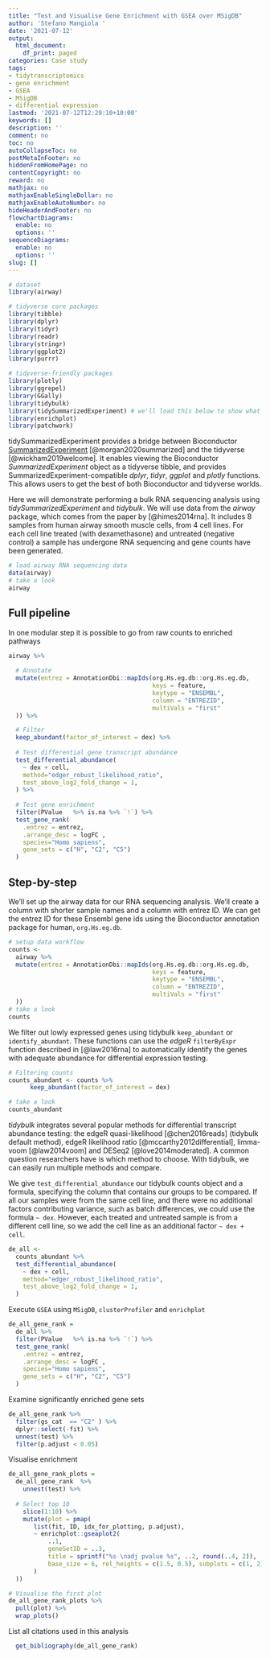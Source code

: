 ```yaml
---
title: "Test and Visualise Gene Enrichment with GSEA over MSigDB"
author: 'Stefano Mangiola '
date: '2021-07-12'
output:
  html_document:
    df_print: paged
categories: Case study
tags:
- tidytranscriptomics
- gene enrichment
- GSEA
- MSigDB
- differential expression
lastmod: '2021-07-12T12:29:10+10:00'
keywords: []
description: ''
comment: no
toc: no
autoCollapseToc: no
postMetaInFooter: no
hiddenFromHomePage: no
contentCopyright: no
reward: no
mathjax: no
mathjaxEnableSingleDollar: no
mathjaxEnableAutoNumber: no
hideHeaderAndFooter: no
flowchartDiagrams:
  enable: no
  options: ''
sequenceDiagrams:
  enable: no
  options: ''
slug: []
---
```


```r
# dataset
library(airway)

# tidyverse core packages
library(tibble)
library(dplyr)
library(tidyr)
library(readr)
library(stringr)
library(ggplot2)
library(purrr)

# tidyverse-friendly packages
library(plotly)
library(ggrepel)
library(GGally)
library(tidybulk)
library(tidySummarizedExperiment) # we'll load this below to show what it can do
library(enrichplot)
library(patchwork)
```

tidySummarizedExperiment provides a bridge between Bioconductor [SummarizedExperiment](https://bioconductor.org/packages/release/bioc/html/SummarizedExperiment.html) [@morgan2020summarized] and the tidyverse [@wickham2019welcome]. It enables viewing the
Bioconductor *SummarizedExperiment* object as a tidyverse tibble, and provides SummarizedExperiment-compatible *dplyr*, *tidyr*, *ggplot* and *plotly* functions. This allows users to get the best of both Bioconductor and tidyverse worlds.


Here we will demonstrate performing a bulk RNA sequencing analysis using  *tidySummarizedExperiment* and *tidybulk*. We will use data from the *airway* package, which comes from the paper by [@himes2014rna]. It includes 8 samples from human airway smooth muscle cells, from 4 cell lines. For each cell line treated (with dexamethasone) and untreated (negative control) a sample has undergone RNA sequencing and gene counts have been generated.


```r
# load airway RNA sequencing data
data(airway)
# take a look
airway
```

## Full pipeline

In one modular step it is possible to go from raw counts to enriched pathways

```r
airway %>%
  
  # Annotate
  mutate(entrez = AnnotationDbi::mapIds(org.Hs.eg.db::org.Hs.eg.db,
                                        keys = feature,
                                        keytype = "ENSEMBL",
                                        column = "ENTREZID",
                                        multiVals = "first"
  )) %>% 

  # Filter
  keep_abundant(factor_of_interest = dex) %>%
  
  # Test differential gene transcript abundance
  test_differential_abundance(
    ~ dex + cell,
    method="edger_robust_likelihood_ratio", 
    test_above_log2_fold_change = 1,
  ) %>% 
  
  # Test gene enrichment
  filter(PValue   %>% is.na %>% `!`) %>%
  test_gene_rank(
    .entrez = entrez,
    .arrange_desc = logFC ,
    species="Homo sapiens",
    gene_sets = c("H", "C2", "C5")
  )
```

## Step-by-step

We'll set up the airway data for our RNA sequencing analysis. We'll create a column with shorter sample names and a column with entrez ID. We can get the entrez ID for these Ensembl gene ids using the Bioconductor annotation package for human, `org.Hs.eg.db`.


```r
# setup data workflow
counts <-
  airway %>%
  mutate(entrez = AnnotationDbi::mapIds(org.Hs.eg.db::org.Hs.eg.db,
                                        keys = feature,
                                        keytype = "ENSEMBL",
                                        column = "ENTREZID",
                                        multiVals = "first"
  )) 
# take a look
counts
```

We filter out lowly expressed genes using tidybulk `keep_abundant` or `identify_abundant`. These functions can use the *edgeR* `filterByExpr` function described in [@law2016rna] to automatically identify the genes with adequate abundance for differential expression testing.


```r
# Filtering counts
counts_abundant <- counts %>% 
      keep_abundant(factor_of_interest = dex) 

# take a look
counts_abundant
```

*tidybulk* integrates several popular methods for differential transcript abundance testing: the edgeR quasi-likelihood [@chen2016reads] (tidybulk default method), edgeR likelihood ratio [@mccarthy2012differential], limma-voom [@law2014voom] and DESeq2 [@love2014moderated]. A common question researchers have is which method to choose. With tidybulk, we can easily run multiple methods and compare.

We give `test_differential_abundance` our tidybulk counts object and a formula, specifying the column that contains our groups to be compared. If all our samples were from the same cell line, and there were no additional factors contributing variance, such as batch differences, we could use the formula `~ dex`. However, each treated and untreated sample is from a different cell line, so we add the cell line as an additional factor `~ dex + cell`.

```r
de_all <-
  counts_abundant %>%
  test_differential_abundance(
    ~ dex + cell,
    method="edger_robust_likelihood_ratio", 
    test_above_log2_fold_change = 1,
  ) 

```

Execute `GSEA` using `MSigDB`, `clusterProfiler` and `enrichplot` 

```r

de_all_gene_rank = 
  de_all %>%
  filter(PValue   %>% is.na %>% `!`) %>%
  test_gene_rank(
    .entrez = entrez,
    .arrange_desc = logFC ,
    species="Homo sapiens",
    gene_sets = c("H", "C2", "C5")
  )
```

Examine significantly enriched gene sets

```r
de_all_gene_rank %>%
  filter(gs_cat  == "C2" ) %>%
  dplyr::select(-fit) %>%
  unnest(test) %>% 
  filter(p.adjust < 0.05)

```

Visualise enrichment

```r
de_all_gene_rank_plots = 
  de_all_gene_rank  %>% 
    unnest(test) %>% 
  
  # Select top 10
    slice(1:10) %>% 
    mutate(plot = pmap(
       list(fit, ID, idx_for_plotting, p.adjust), 
       ~ enrichplot::gseaplot2(
           ..1, 
           geneSetID = ..3, 
           title = sprintf("%s \nadj pvalue %s", ..2, round(..4, 2)),
           base_size = 6, rel_heights = c(1.5, 0.5), subplots = c(1, 2)
       )  
  ))

# Visualise the first plot
de_all_gene_rank_plots %>% 
  pull(plot) %>% 
  wrap_plots()

```

List all citations used in this analysis
```r
  get_bibliography(de_all_gene_rank)
  
```

